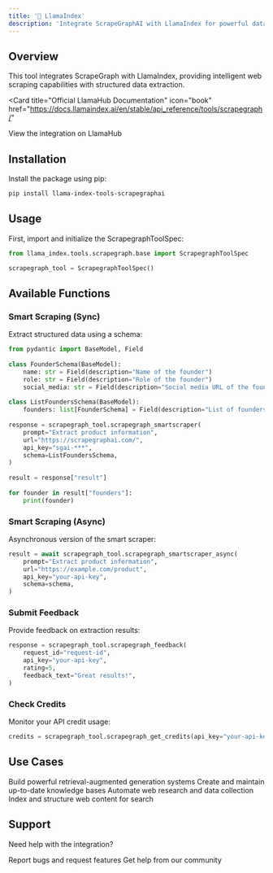 ```yaml
---
title: '🦙 LlamaIndex'
description: 'Integrate ScrapeGraphAI with LlamaIndex for powerful data ingestion'
---
```


## Overview

This tool integrates ScrapeGraph with LlamaIndex, providing intelligent web scraping capabilities with structured data extraction.

<Card
  title="Official LlamaHub Documentation"
  icon="book"
  href="https://docs.llamaindex.ai/en/stable/api_reference/tools/scrapegraph/"
>
  View the integration on LlamaHub
</Card>

## Installation

Install the package using pip:

```bash
pip install llama-index-tools-scrapegraphai
```

## Usage

First, import and initialize the ScrapegraphToolSpec:

```python
from llama_index.tools.scrapegraph.base import ScrapegraphToolSpec

scrapegraph_tool = ScrapegraphToolSpec()
```

## Available Functions

### Smart Scraping (Sync)

Extract structured data using a schema:

```python
from pydantic import BaseModel, Field 
 
class FounderSchema(BaseModel): 
    name: str = Field(description="Name of the founder") 
    role: str = Field(description="Role of the founder") 
    social_media: str = Field(description="Social media URL of the founder") 
 
class ListFoundersSchema(BaseModel): 
    founders: list[FounderSchema] = Field(description="List of founders") 
 
response = scrapegraph_tool.scrapegraph_smartscraper( 
    prompt="Extract product information", 
    url="https://scrapegraphai.com/", 
    api_key="sgai-***", 
    schema=ListFoundersSchema, 
) 
 
result = response["result"] 
 
for founder in result["founders"]: 
    print(founder)
```

### Smart Scraping (Async)

Asynchronous version of the smart scraper:

```python
result = await scrapegraph_tool.scrapegraph_smartscraper_async(
    prompt="Extract product information",
    url="https://example.com/product",
    api_key="your-api-key",
    schema=schema,
)
```

### Submit Feedback

Provide feedback on extraction results:

```python
response = scrapegraph_tool.scrapegraph_feedback(
    request_id="request-id",
    api_key="your-api-key",
    rating=5,
    feedback_text="Great results!",
)
```

### Check Credits

Monitor your API credit usage:

```python
credits = scrapegraph_tool.scrapegraph_get_credits(api_key="your-api-key")
```

## Use Cases

<CardGroup cols={2}>
  <Card title="RAG Applications" icon="database">
    Build powerful retrieval-augmented generation systems
  </Card>
  <Card title="Knowledge Bases" icon="book">
    Create and maintain up-to-date knowledge bases
  </Card>
  <Card title="Web Research" icon="magnifying-glass">
    Automate web research and data collection
  </Card>
  <Card title="Content Indexing" icon="list">
    Index and structure web content for search
  </Card>
</CardGroup>

## Support

Need help with the integration?

<CardGroup cols={2}>
  <Card
    title="GitHub Issues"
    icon="github"
    href="https://github.com/ScrapeGraphAI/llama-index-tools-scrapegraph/issues"
  >
    Report bugs and request features
  </Card>
  <Card
    title="Discord Community"
    icon="discord"
    href="https://discord.gg/uJN7TYcpNa"
  >
    Get help from our community
  </Card>
</CardGroup>
